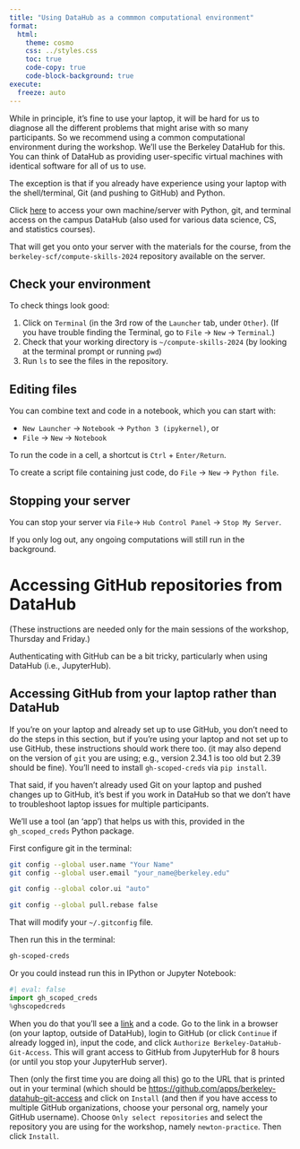 ```yaml
---
title: "Using DataHub as a commmon computational environment"
format:
  html:
    theme: cosmo
    css: ../styles.css
    toc: true
    code-copy: true
    code-block-background: true
execute:
  freeze: auto
---
```


While in principle, it's fine to use your laptop, it will be hard for us to diagnose all the different problems that might arise with so many participants. So we recommend using a common computational environment during the workshop. We'll use the Berkeley DataHub for this. You can think of DataHub as providing user-specific virtual machines with identical software for all of us to use.

The exception is that if you already have experience using your laptop with the shell/terminal, Git (and pushing to GitHub) and Python. 

Click [here](https://datahub.berkeley.edu/hub/user-redirect/git-pull?repo=https%3A%2F%2Fgithub.com%2Fberkeley-scf%2Fcompute-skills-2024&urlpath=lab%2Ftree%2Fcompute-skills-2024%2F&branch=main){target="_blank"} to access your own machine/server with Python, git, and terminal access on the campus DataHub (also used for various data science, CS, and statistics courses).

That will get you onto your server with the materials for the course, from the `berkeley-scf/compute-skills-2024` repository available on the server.

## Check your environment

To check things look good:

 1. Click on `Terminal` (in the 3rd row of the `Launcher` tab, under `Other`).
    (If you have trouble finding the Terminal, go to `File` -> `New` -> `Terminal`.)
 2. Check that your working directory is `~/compute-skills-2024` (by looking at the terminal prompt or running `pwd`)
 3. Run `ls` to see the files in the repository.

## Editing files

You can combine text and code in a notebook, which you can start with:

- `New Launcher` -> `Notebook` -> `Python 3 (ipykernel)`, or
- `File` -> `New` -> `Notebook`

To run the code in a cell, a shortcut is `Ctrl` + `Enter/Return`.

To create a script file containing just code, do `File` -> `New` -> `Python file`.



## Stopping your server

You can stop your server via `File`-> `Hub Control Panel` -> `Stop My Server`.

If you only log out, any ongoing computations will still run in the background.

# Accessing  GitHub repositories from DataHub

(These instructions are needed only for the main sessions of the workshop, Thursday and Friday.)

Authenticating with GitHub can be a bit tricky, particularly when using DataHub (i.e., JupyterHub).

::: {.callout-note}
## Accessing GitHub from your laptop rather than DataHub
If you're on your laptop and already set up to use GitHub, you don't need to do the steps in this section,
but if you're using your laptop and not set up to use GitHub, these instructions should work there too.
(it may also depend on the version of `git` you are using; e.g., version 2.34.1 is too old but 2.39 should be fine). You'll need to install `gh-scoped-creds` via `pip install`.

That said, if you haven't already used Git on your laptop and pushed changes up to GitHub, it's best if you work
in DataHub so that we don't have to troubleshoot laptop issues for multiple participants.

:::

We'll use a tool (an 'app') that helps us with this, provided in the `gh_scoped_creds` Python package.

First configure git in the terminal:

```bash
git config --global user.name "Your Name"
git config --global user.email "your_name@berkeley.edu"

git config --global color.ui "auto"

git config --global pull.rebase false
```

That will modify your `~/.gitconfig` file. 

Then run this in the terminal:

```bash
gh-scoped-creds
```

Or you could instead run this in IPython or Jupyter Notebook:

```python
#| eval: false
import gh_scoped_creds
%ghscopedcreds
```

When you do that you'll see a [link](https://github.com/login/device){target="_blank"} and a code. Go to the link in a browser (on your laptop, outside of DataHub), login to GitHub (or click `Continue` if already logged in), input the code, and click `Authorize Berkeley-DataHub-Git-Access`. This will grant access to GitHub from JupyterHub for 8 hours (or until you stop your JupyterHub server).

Then (only the first time you are doing all this) go to the URL that is printed out in your terminal (which should be [https://github.com/apps/berkeley-datahub-git-access](https://github.com/apps/berkeley-datahub-git-access){target="_blank"} and click on `Install` (and then if you have access to multiple GitHub organizations, choose your personal org, namely your GitHub username). Choose `Only select repositories` and select the repository you are using for the workshop, namely `newton-practice`. Then click `Install`.

